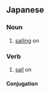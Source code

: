 ==Japanese==
{{ja-kanjitab|しん|こう|yomi=on}}

===Noun===
{{ja-noun|しんこう}}

# [[sail]]ing on

===Verb===
{{ja-verb-suru|tr=intrans|しんこう}}

# [[sail]] on
#: {{ja-usex|海に進航していた|うみ に しんこう していた|it sailed out to sea}}

====Conjugation====
{{ja-suru|しんこう}}